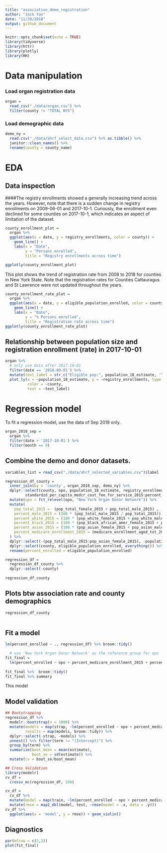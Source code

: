 ```yaml
---
title: "association_demo_registration"
author: "Jack Yan"
date: "11/20/2018"
output: github_document
---
```


```r
knitr::opts_chunk$set(echo = TRUE)
library(tidyverse)
library(httr)
library(plotly)
library(HH)
```

# Data manipulation

### Load organ registration data

```r
organ =
  read_csv("./data/organ.csv") %>% 
  filter(county != "TOTAL NYS") 

```

### Load demographic data

```r
demo_ny = 
  read.csv("./data/ahrf_select_data.csv") %>% as.tibble() %>% 
  janitor::clean_names() %>% 
  rename(county = county_name) 
```

# EDA
## Data inspection

####The registry enrollments showed a generally increasing trend across the years. However, note that there is a sudden change in registry enrollments on 2009-06-01 and 2017-10-1. Curiously, the enrollment even declined for some counties on 2017-10-1, which indicates an aspect of limitation of the dataset. 

```r
county_enrollment_plot = 
  organ %>% 
  ggplot(aes(x = date, y = registry_enrollments, color = county)) +
    geom_line() +
    labs(x = "Date", 
         y = "Persons enrolled", 
         title = "Registry enrollments across time")

ggplotly(county_enrollment_plot)
```

This plot shows the trend of registration rate from 2008 to 2018 for counties in New York State. Note that the registration rates for Counties Cattauragus and St Lawrence were not updated throughout the years.

```r
county_enrollment_rate_plot = 
  organ %>% 
  ggplot(aes(x = date, y = eligible_population_enrolled, color = county)) +
    geom_line() +
    labs(x = "Date", 
         y = "% Persons enrolled", 
         title = "Registration rate across time")
ggplotly(county_enrollment_rate_plot)
```

## Relationship between population size and registration enrollment (rate) in 2017-10-01

```r
organ %>%
  # only use data after 2017-10-01
  filter(date == '2018-09-01') %>% 
  mutate(text_label = str_c("Eligible pop:", population_18_estimate, '\nregistry_enrollments: ',  registry_enrollments, "\nCounty:", county, "\ndate:", date)) %>% 
  plot_ly(x = ~population_18_estimate, y = ~registry_enrollments, type = "scatter", mode = "markers",
          color = ~county,
          text = ~text_label)

```

# Regression model

To fit a regression model, use the data of Sep 2018 only.

```r
organ_2018_sep =
  organ %>%
  filter(date > '2017-10-01') %>% 
  filter(month == 9) 


```

## Combine the demo and donor datasets.

```r
variables_list = read_csv("./data/ahrf_selected_variables.csv")$label

regression_df_county = 
  inner_join(by = 'county', organ_2018_sep, demo_ny) %>% 
  dplyr::select(county, opo, population_18_estimate, registry_enrollments, eligible_population_enrolled,
         standardzd_per_capita_medcr_cost_fee_for_service_2015:percent_educ_hlth_care_soc_asst_2011_15) %>% 
  mutate(opo = fct_relevel(opo, "New York Organ Donor Network")) %>% 
  mutate(
    pop_total_2015 =  (pop_total_female_2015 + pop_total_male_2015) ,
    percent_male_2015 = (100 * (pop_total_male_2015 / pop_total_2015)) %>% round(., digits = 2),
    percent_white_2015 = (100 * (pop_white_female_2015 + pop_white_male_2015) / pop_total_2015) %>% round(., digits = 2),
    percent_black_2015 = (100 * (pop_black_african_amer_female_2015 + pop_black_african_amer_male_2015) / pop_total_2015) %>% round(., digits = 2) ,
    percent_asian_2015 = (100 * (pop_asian_female_2015 + pop_asian_male_2015) / pop_total_2015) %>% round(., digits = 2),
    percent_medicare_enrollment_2015 = (medicare_enrollment_aged_tot_2015 * 100 / pop_total_2015) %>% round(., digits = 2)
  ) %>% 
  dplyr::select(-(pop_total_male_2015:pop_asian_female_2015), -population_estimate_2016, -medicare_enrollment_aged_tot_2015) %>% 
  dplyr::select(county, eligible_population_enrolled, everything()) %>% 
  rename(percent_enrolled = eligible_population_enrolled)

regression_df =
  regression_df_county %>% 
  dplyr::select(-county)
  
regression_df_county
```

## Plots btw association rate and county demographics

```r
regression_df_county 
  
```

## Fit a model

```r

lm(percent_enrolled ~ ., regression_df) %>% broom::tidy()

  # use 'New York Organ Donor Network' as the reference group for opo
fit_final = 
  lm(percent_enrolled ~ opo + percent_medicare_enrollment_2015 + percent_male_2015 + percent_white_2015*percent_persons_25_w_hs_diploma_2011_15 + percent_persons_25_w_4_yrs_college_2011_15, data = regression_df) 
 
fit_final %>%  broom::tidy()
fit_final %>% summary

```

This model 

## Model validation 

```r
## Bootstrapping
regression_df %>% 
  modelr::bootstrap(n = 1000) %>% 
  mutate(models = map(strap, ~lm(percent_enrolled ~ opo + percent_medicare_enrollment_2015 + percent_male_2015 + percent_white_2015*percent_persons_25_w_hs_diploma_2011_15 + percent_persons_25_w_4_yrs_college_2011_15, data = .x)),
         results = map(models, broom::tidy)) %>% 
  dplyr::select(-strap, -models) %>% 
  unnest() %>% filter(term != "(Intercept)") %>% 
  group_by(term) %>% 
  summarize(boot_mean = mean(estimate),
            boot_se = sd(estimate)) %>% 
  mutate(cv = boot_se/boot_mean)

## Cross Validation
library(modelr)
cv_df = 
  crossv_mc(regression_df, 100) 

cv_df = 
  cv_df %>% 
  mutate(model = map(train, ~lm(percent_enrolled ~ opo + percent_medicare_enrollment_2015 + percent_male_2015 + percent_white_2015*percent_persons_25_w_hs_diploma_2011_15 + percent_persons_25_w_4_yrs_college_2011_15, data = .x))) %>% 
  mutate(rmse = map2_dbl(model, test, ~rmse(model = .x, data = .y)))
cv_df %>% 
  ggplot(aes(x = 'model', y = rmse)) + geom_violin()
```

## Diagnostics

```r
par(mfrow = c(2,2))
plot(fit_final)
```

